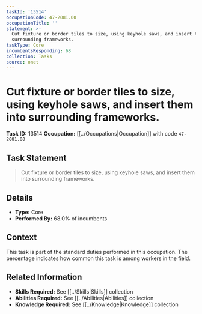 ```yaml
---
taskId: '13514'
occupationCode: 47-2081.00
occupationTitle: ''
statement: >-
  Cut fixture or border tiles to size, using keyhole saws, and insert them into
  surrounding frameworks.
taskType: Core
incumbentsResponding: 68
collection: Tasks
source: onet
---
```

# Cut fixture or border tiles to size, using keyhole saws, and insert them into surrounding frameworks.

**Task ID:** 13514
**Occupation:** [[../Occupations|Occupation]] with code `47-2081.00`

## Task Statement

> Cut fixture or border tiles to size, using keyhole saws, and insert them into surrounding frameworks.

## Details

- **Type:** Core
- **Performed By:** 68.0% of incumbents

## Context

This task is part of the standard duties performed in this occupation. The percentage indicates how common this task is among workers in the field.

## Related Information

- **Skills Required:** See [[../Skills|Skills]] collection
- **Abilities Required:** See [[../Abilities|Abilities]] collection
- **Knowledge Required:** See [[../Knowledge|Knowledge]] collection
